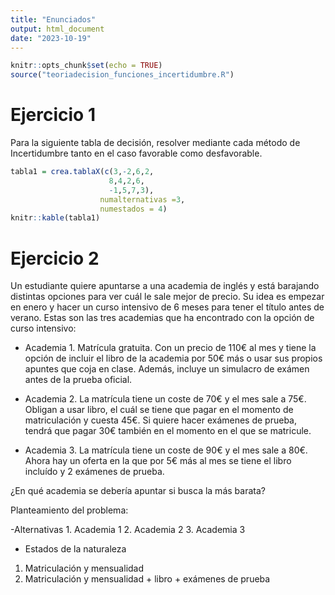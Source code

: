 ```yaml
---
title: "Enunciados"
output: html_document
date: "2023-10-19"
---
```


```r
knitr::opts_chunk$set(echo = TRUE)
source("teoriadecision_funciones_incertidumbre.R")
```


# Ejercicio 1

Para la siguiente tabla de decisión, resolver mediante cada método de Incertidumbre tanto en el caso favorable como desfavorable.


```r
tabla1 = crea.tablaX(c(3,-2,6,2,
                      8,4,2,6,
                      -1,5,7,3),
                    numalternativas =3,
                    numestados = 4)
knitr::kable(tabla1)
```


# Ejercicio 2

Un estudiante quiere apuntarse a una academia de inglés y está barajando distintas opciones para ver cuál le sale mejor de precio. Su idea es empezar en enero y hacer un curso intensivo de 6 meses para tener el título antes de verano. Estas son las tres academias que ha encontrado con la opción de curso intensivo:

  - Academia 1. Matrícula gratuita. Con un precio de 110€ al mes y tiene la opción de incluir el libro de la academia por 50€ más o usar sus propios apuntes que coja en clase. Además, incluye un simulacro de exámen antes de la prueba oficial.
  
  - Academia 2. La matrícula tiene un coste de 70€ y el mes sale a 75€. Obligan a usar libro, el cuál se tiene que pagar en el momento de matriculación y cuesta 45€. Si quiere hacer exámenes de prueba, tendrá que pagar 30€ también en el momento en el que se matricule.
  
  - Academia 3. La matrícula tiene un coste de 90€ y el mes sale a 80€. Ahora hay un oferta en la que por 5€ más al mes se tiene el libro incluído y 2 exámenes de prueba.
  
¿En qué academia se debería apuntar si busca la más barata?

Planteamiento del problema:

  -Alternativas
  1. Academia 1
  2. Academia 2
  3. Academia 3
  
  - Estados de la naturaleza
  1. Matriculación y mensualidad
  2. Matriculación y mensualidad + libro + exámenes de prueba

